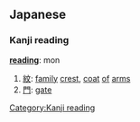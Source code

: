 ==Japanese==                                          
{{ja-attention|Hiragana header should be replaced with POS header|key=p}}
===Kanji reading===
[[Category:Kanji reading]]

'''[[reading]]''': mon

# [[紋]]: [[family]] [[crest]], [[coat]] [[of]] [[arms]]
# [[門]]: [[gate]]
